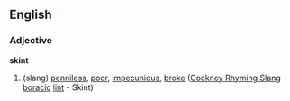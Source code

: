==English==
===Adjective===
'''skint'''
#(slang) [[penniless]], [[poor]], [[impecunious]], [[broke]]  ([[Cockney Rhyming Slang]] [[boracic]] [[lint]] - Skint)